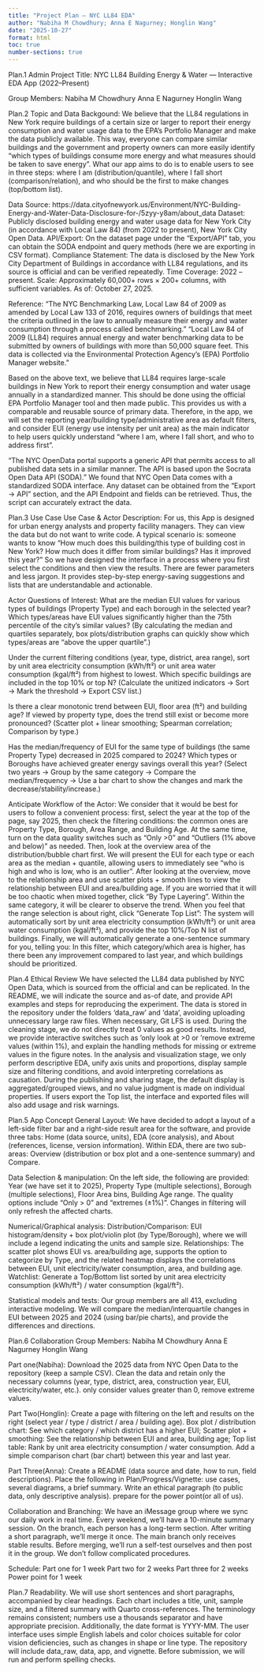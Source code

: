 ```yaml
---
title: "Project Plan — NYC LL84 EDA"
author: "Nabiha M Chowdhury; Anna E Nagurney; Honglin Wang"
date: "2025-10-27"
format: html
toc: true
number-sections: true
---
```



Plan.1 Admin
Project Title: 
NYC LL84 Building Energy & Water — Interactive EDA App (2022–Present)

Group Members:
Nabiha M Chowdhury
Anna E Nagurney
Honglin Wang

Plan.2 Topic and Data
Backgound:
We believe that the LL84 regulations in New York require buildings of a certain size or larger to report their energy consumption and water usage data to the EPA's Portfolio Manager and make the data publicly available. This way, everyone can compare similar buildings and the government and property owners can more easily identify "which types of buildings consume more energy and what measures should be taken to save energy". What our app aims to do is to enable users to see in three steps: where I am (distribution/quantile), where I fall short (comparison/relation), and who should be the first to make changes (top/bottom list).

Data Source:
https://data.cityofnewyork.us/Environment/NYC-Building-Energy-and-Water-Data-Disclosure-for-/5zyy-y8am/about_data
Dataset: Publicly disclosed building energy and water usage data for New York City (in accordance with Local Law 84) (from 2022 to present), New York City Open Data.
API/Export: On the dataset page under the "Export/API" tab, you can obtain the SODA endpoint and query methods (here we are exporting in CSV format).
Compliance Statement: The data is disclosed by the New York City Department of Buildings in accordance with LL84 regulations, and its source is official and can be verified repeatedly.
Time Coverage: 2022 – present.
Scale: Approximately 60,000+ rows × 200+ columns, with sufficient variables. 
As of: October 27, 2025.

Reference:
“The NYC Benchmarking Law, Local Law 84 of 2009 as amended by Local Law 133 of 2016, requires owners of buildings that meet the criteria outlined in the law to annually measure their energy and water consumption through a process called benchmarking.” 
“Local Law 84 of 2009 (LL84) requires annual energy and water benchmarking data to be submitted by owners of buildings with more than 50,000 square feet. This data is collected via the Environmental Protection Agency's (EPA) Portfolio Manager website.”

Based on the above text, we believe that LL84 requires large-scale buildings in New York to report their energy consumption and water usage annually in a standardized manner. This should be done using the official EPA Portfolio Manager tool and then made public. This provides us with a comparable and reusable source of primary data. Therefore, in the app, we will set the reporting year/building type/administrative area as default filters, and consider EUI (energy use intensity per unit area) as the main indicator to help users quickly understand "where I am, where I fall short, and who to address first".

“The NYC OpenData portal supports a generic API that permits access to all published data sets in a similar manner. The API is based upon the Socrata Open Data API (SODA).”
We found that NYC Open Data comes with a standardized SODA interface. Any dataset can be obtained from the "Export → API" section, and the API Endpoint and fields can be retrieved. Thus, the script can accurately extract the data.


Plan.3 Use Case
Use Case & Actor Description:
For us, this App is designed for urban energy analysts and property facility managers. They can view the data but do not want to write code. A typical scenario is: someone wants to know "How much does this building/this type of building cost in New York? How much does it differ from similar buildings? Has it improved this year?" So we have designed the interface in a process where you first select the conditions and then view the results. There are fewer parameters and less jargon. It provides step-by-step energy-saving suggestions and lists that are understandable and actionable.

Actor Questions of Interest:
What are the median EUI values for various types of buildings (Property Type) and each borough in the selected year? Which types/areas have EUI values significantly higher than the 75th percentile of the city's similar values? 
(By calculating the median and quartiles separately, box plots/distribution graphs can quickly show which types/areas are "above the upper quartile".) 

Under the current filtering conditions (year, type, district, area range), sort by unit area electricity consumption (kWh/ft²) or unit area water consumption (kgal/ft²) from highest to lowest. Which specific buildings are included in the top 10% or top N?
(Calculate the unitized indicators → Sort → Mark the threshold → Export CSV list.) 

Is there a clear monotonic trend between EUI, floor area (ft²) and building age? If viewed by property type, does the trend still exist or become more pronounced?
(Scatter plot + linear smoothing; Spearman correlation; Comparison by type.) 

Has the median/frequency of EUI for the same type of buildings (the same Property Type) decreased in 2025 compared to 2024? Which types or Boroughs have achieved greater energy savings overall this year?
(Select two years → Group by the same category → Compare the median/frequency → Use a bar chart to show the changes and mark the decrease/stability/increase.)

Anticipate Workflow of the Actor:
We consider that it would be best for users to follow a convenient process: first, select the year at the top of the page, say 2025, then check the filtering conditions: the common ones are Property Type, Borough, Area Range, and Building Age. At the same time, turn on the data quality switches such as "Only >0" and "Outliers (1% above and below)" as needed. Then, look at the overview area of the distribution/bubble chart first. We will present the EUI for each type or each area as the median + quantile, allowing users to immediately see "who is high and who is low, who is an outlier". After looking at the overview, move to the relationship area and use scatter plots + smooth lines to view the relationship between EUI and area/building age. If you are worried that it will be too chaotic when mixed together, click "By Type Layering". Within the same category, it will be clearer to observe the trend. When you feel that the range selection is about right, click "Generate Top List": The system will automatically sort by unit area electricity consumption (kWh/ft²) or unit area water consumption (kgal/ft²), and provide the top 10%/Top N list of buildings. Finally, we will automatically generate a one-sentence summary for you, telling you: In this filter, which category/which area is higher, has there been any improvement compared to last year, and which buildings should be prioritized.

Plan.4 Ethical Review
We have selected the LL84 data published by NYC Open Data, which is sourced from the official and can be replicated. In the README, we will indicate the source and as-of date, and provide API examples and steps for reproducing the experiment. The data is stored in the repository under the folders 'data_raw' and 'data', avoiding uploading unnecessary large raw files. When necessary, Git LFS is used. During the cleaning stage, we do not directly treat 0 values as good results. Instead, we provide interactive switches such as 'only look at >0 or 'remove extreme values (within 1%), and explain the handling methods for missing or extreme values in the figure notes. In the analysis and visualization stage, we only perform descriptive EDA, unify axis units and proportions, display sample size and filtering conditions, and avoid interpreting correlations as causation. During the publishing and sharing stage, the default display is aggregated/grouped views, and no value judgment is made on individual properties. If users export the Top list, the interface and exported files will also add usage and risk warnings.

Plan.5 App Concept
General Layout:
We have decided to adopt a layout of a left-side filter bar and a right-side result area for the software, and provide three tabs: Home (data source, units), EDA (core analysis), and About (references, license, version information). Within EDA, there are two sub-areas: Overview (distribution or box plot and a one-sentence summary) and Compare.

Data Selection & manipulation:
On the left side, the following are provided: Year (we have set it to 2025), Property Type (multiple selections), Borough (multiple selections), Floor Area bins, Building Age range. The quality options include "Only > 0" and "extremes (±1%)". Changes in filtering will only refresh the affected charts. 

Numerical/Graphical analysis:
Distribution/Comparison: EUI histogram/density + box plot/violin plot (by Type/Borough), where we will include a legend indicating the units and sample size. 
Relationships: The scatter plot shows EUI vs. area/building age, supports the option to categorize by Type, and the related heatmap displays the correlations between EUI, unit electricity/water consumption, area, and building age. 
Watchlist: Generate a Top/Bottom list sorted by unit area electricity consumption (kWh/ft²) / water consumption (kgal/ft²). 

Statistical models and tests:
Our group members are all 413, excluding interactive modeling. We will compare the median/interquartile changes in EUI between 2025 and 2024 (using bar/pie charts), and provide the differences and directions.


Plan.6 Collaboration
Group Members:
Nabiha M Chowdhury
Anna E Nagurney
Honglin Wang

Part one(Nabiha):
Download the 2025 data from NYC Open Data to the repository (keep a sample CSV).
Clean the data and retain only the necessary columns (year, type, district, area, construction year, EUI, electricity/water, etc.).
only consider values greater than 0, remove extreme values. 

Part Two(Honglin):
Create a page with filtering on the left and results on the right (select year / type / district / area / building age).
Box plot / distribution chart: See which category / which district has a higher EUI;
Scatter plot + smoothing: See the relationship between EUI and area, building age;
Top list table: Rank by unit area electricity consumption / water consumption.
Add a simple comparison chart (bar chart) between this year and last year. 

Part Three(Anna):
Create a README (data source and date, how to run, field descriptions).
Place the following in Plan/Progress/Vignette: use cases, several diagrams, a brief summary.
Write an ethical paragraph (to public data, only descriptive analysis).
prepare for the power point(or all of us).

Collaboration and Branching:
We have an iMessage group where we sync our daily work in real time. Every weekend, we'll have a 10-minute summary session. On the branch, each person has a long-term section. After writing a short paragraph, we'll merge it once. The main branch only receives stable results. Before merging, we'll run a self-test ourselves and then post it in the group. We don't follow complicated procedures.

Schedule:
Part one for 1 week
Part two for 2 weeks
Part three for 2 weeks
Power point for 1 week


Plan.7 Readability. 
We will use short sentences and short paragraphs, accompanied by clear headings. Each chart includes a title, unit, sample size, and a filtered summary with Quarto cross-references. The terminology remains consistent; numbers use a thousands separator and have appropriate precision. Additionally, the date format is YYYY-MM. The user interface uses simple English labels and color choices suitable for color vision deficiencies, such as changes in shape or line type. The repository will include data_raw, data, app, and vignette. Before submission, we will run and perform spelling checks.

